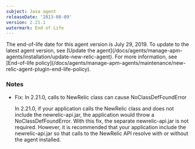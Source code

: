 ```yaml
---
subject: Java agent
releaseDate: '2013-08-09'
version: 2.21.1
watermark: End of Life
---
```


<Callout variant="important">
  The end-of-life date for this agent version is July 29, 2019. To update to the latest agent version, see [Update the agent](/docs/agents/manage-apm-agents/installation/update-new-relic-agent). For more information, see [End-of-life policy](/docs/agents/manage-apm-agents/maintenance/new-relic-agent-plugin-end-life-policy).
</Callout>

### Notes

* Fix: In 2.21.0, calls to NewRelic class can cause NoClassDefFoundError

  In 2.21.0, if your application calls the NewRelic class and does not include the newrelic-api.jar, the application would throw a NoClassDefFoundError. With this fix, the separate newrelic-api.jar is not required. However, it is recommended that your application include the newrelic-api.jar so that calls to the NewRelic API resolve with or without the agent installed.
